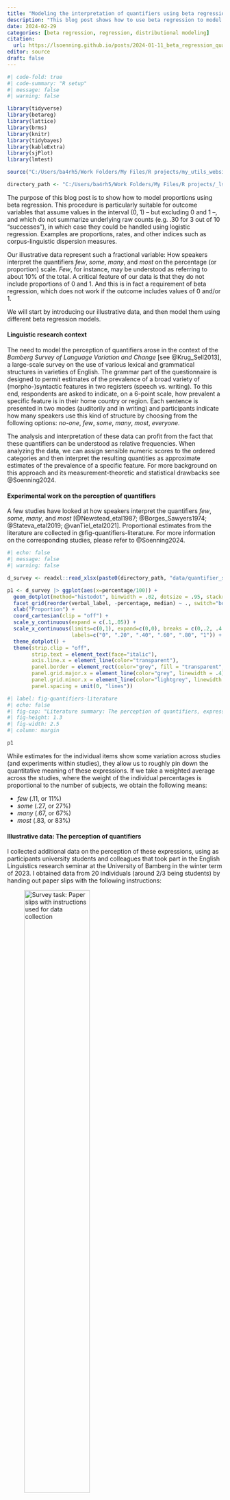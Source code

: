 ```yaml
---
title: "Modeling the interpretation of quantifiers using beta regression"
description: "This blog post shows how to use beta regression to model the proportional interpretation of the quantifiers *few*, *some*, *many*, and *most*. We consider variable-dispersion and mixed-effects structures as well as diagnostics for frequentist and Bayesian models."
date: 2024-02-29
categories: [beta regression, regression, distributional modeling]
citation: 
  url: https://lsoenning.github.io/posts/2024-01-11_beta_regression_quantifiers/
editor: source
draft: false
---
```


```r
#| code-fold: true
#| code-summary: "R setup"
#| message: false
#| warning: false

library(tidyverse)
library(betareg)
library(lattice)
library(brms)
library(knitr)
library(tidybayes)
library(kableExtra)
library(sjPlot)
library(lmtest)

source("C:/Users/ba4rh5/Work Folders/My Files/R projects/my_utils_website.R")

directory_path <- "C:/Users/ba4rh5/Work Folders/My Files/R projects/_lsoenning.github.io/posts/2024-01-11_beta_regression_quantifiers/"

```

The purpose of this blog post is to show how to model proportions using beta regression. This procedure is particularly suitable for outcome variables that assume values in the interval (0, 1) -- but excluding 0 and 1 --, and which do not summarize underlying raw counts (e.g. .30 for 3 out of 10 "successes"), in which case they could be handled using logistic regression. Examples are proportions, rates, and other indices such as corpus-linguistic dispersion measures. 

Our illustrative data represent such a fractional variable: How speakers interpret the quantifiers *few*, *some*, *many*, and *most* on the percentage (or proportion) scale. *Few*, for instance, may be understood as referring to about 10% of the total. A critical feature of our data is that they do not include proportions of 0 and 1. And this is in fact a requirement of beta regression, which does not work if the outcome includes values of 0 and/or 1.

We will start by introducing our illustrative data, and then model them using different beta regression models.


#### Linguistic research context

The need to model the perception of quantifiers arose in the context of the *Bamberg Survey of Language Variation and Change* [see @Krug_Sell2013], a large-scale survey on the use of various lexical and grammatical structures in varieties of English. The grammar part of the questionnaire is designed to permit estimates of the prevalence of a broad variety of (morpho-)syntactic features in two registers (speech vs. writing). To this end, respondents are asked to indicate, on a 6-point scale, how prevalent a specific feature is in their home country or region. Each sentence is presented in two modes (auditorily and in writing) and participants indicate how many speakers use this kind of structure by choosing from the following options: *no-one*, *few*, *some*, *many*, *most*, *everyone.* 

The analysis and interpretation of these data can profit from the fact that these quantifiers can be understood as relative frequencies. When analyzing the data, we can assign sensible numeric scores to the ordered categories and then interpret the resulting quantities as approximate estimates of the prevalence of a specific feature. For more background on this approach and its measurement-theoretic and statistical drawbacks see @Soenning2024.


#### Experimental work on the perception of quantifiers

A few studies have looked at how speakers interpret the quantifiers *few*, *some*, *many*, and *most* [@Newstead_etal1987; @Borges_Sawyers1974; @Stateva_etal2019; @vanTiel_etal2021]. Proportional estimates from the literature are collected in @fig-quantifiers-literature. For more information on the corresponding studies, please refer to @Soenning2024.

```r
#| echo: false
#| message: false
#| warning: false

d_survey <- readxl::read_xlsx(paste0(directory_path, "data/quantifier_survey.xlsx"))

p1 <- d_survey |> ggplot(aes(x=percentage/100)) +
  geom_dotplot(method="histodot", binwidth = .02, dotsize = .95, stackratio = 1.2) + 
  facet_grid(reorder(verbal_label, -percentage, median) ~ ., switch="both") +
  xlab("Proportion") +
  coord_cartesian(clip = "off") +
  scale_y_continuous(expand = c(.1,.05)) +
  scale_x_continuous(limits=c(0,1), expand=c(0,0), breaks = c(0,.2, .4, .6, .8, 1),
                     labels=c("0", ".20", ".40", ".60", ".80", "1")) +
  theme_dotplot() +
  theme(strip.clip = "off",
        strip.text = element_text(face="italic"),
        axis.line.x = element_line(color="transparent"),
        panel.border = element_rect(color="grey", fill = "transparent", linewidth = .4),
        panel.grid.major.x = element_line(color="grey", linewidth = .4),
        panel.grid.minor.x = element_line(color="lightgrey", linewidth = .2),
        panel.spacing = unit(0, "lines"))
```

```r
#| label: fig-quantifiers-literature
#| echo: false
#| fig-cap: "Literature summary: The perception of quantifiers, expressed as a percentage."
#| fig-height: 1.3
#| fig-width: 2.5
#| column: margin

p1
```

While estimates for the individual items show some variation across studies (and experiments within studies), they allow us to roughly pin down the quantitative meaning of these expressions. If we take a weighted average across the studies, where the weight of the individual percentages is proportional to the number of subjects, we obtain the following means: 

- *few* (.11, or 11%)
- *some* (.27, or 27%)
- *many* (.67, or 67%)
- *most* (.83, or 83%)



#### Illustrative data: The perception of quantifiers

I collected additional data on the perception of these expressions, using as participants university students and colleagues that took part in the English Linguistics research seminar at the University of Bamberg in the winter term of 2023. I obtained data from 20 individuals (around 2/3 being students) by handing out paper slips with the following instructions:

![Survey task: Paper slips with instructions used for data collection](survey_task.png){width=60%}

Participants were given two minutes to complete the task. I then collected the paper sheets and (later) entered the data into a spreadsheet (in wide format):

```r
dat <- readxl::read_xlsx(paste0(directory_path, "data/data_quantifiers.xlsx"))
```

```r
#| echo: false

kable(dat) |>  
 scroll_box(width = "500px", height = "200px")
```

\  
 
Our first step is to rearrange these data from wide to long form, and to translate percentages into proportions, as this is the scale on which beta regression operates. We also change the order of the quantifiers (from the default alphabetical arrangement) based on the relative frequency they express (see @fig-quantifiers-literature). 

```r
d <- dat |> 
  gather(
    few:most, 
    key = quantifier, 
    value = percentage) |> 
  mutate(
    proportion = percentage/100
  ) 

d$quantifier <- factor(
  d$quantifier, 
  levels = c("few", "some", "many", "most"),
  ordered = TRUE)
```

```r
#| message: false
#| warning: false
#| echo: false

p2 <- d |> 
  ggplot(aes(x=proportion)) +
  geom_dotplot(method = "histodot", binwidth = .025, dotsize = 1) +
  facet_wrap(reorder(quantifier, -proportion) ~ ., 
             ncol=1, scales="free", strip.position = "right") +
  scale_x_continuous(limits=c(0,1), breaks=c(0, .25, .5, .75, 1), 
                     expand=c(0,0), labels=c("0", "", ".50", "", "1")) +
  xlab("Proportion") +
  theme_dotplot() +
  coord_cartesian(clip = 'off') +
  theme(strip.text = element_text(face = "italic", size=10))
```

```r
#| label: fig-quantifiers-survey
#| echo: false
#| fig-cap: "Ratings collected from 20 informants."
#| fig-height: 2.3
#| fig-width: 2.3
#| column: margin

cowplot::plot_grid(NULL, p2, ncol=1, rel_heights=c(1,12))
```
Let us start by looking at the distribution of the responses for each quantifier using a dot diagram. @fig-quantifiers-survey shows that there is some variation among subjects with regard to the perceived meaning of these expressions. For *many* and *most*, in particular, there is one unusually low estimate.

```r
#| echo: false
#| message: false
#| warning: false

p1 <- d |> 
  ggplot(aes(y=proportion, x=quantifier, group=subject)) +
  geom_point(size=1, alpha=.5) +
  geom_line(alpha=.5) +
  scale_y_continuous(limits=c(0,1), breaks=c(0, .25, .5, .75, 1), 
                     expand=c(0,0), labels=c("0", "", ".50", "", "1")) +
  scale_x_discrete(expand=c(.03,.03)) +
  ylab("Proportion") +
  theme_light()
```

```r
#| label: fig-quantifiers-survey-lineplot
#| echo: false
#| fig-cap: "Line plot linking the ratings provided by the same informant."
#| fig-height: 2.3
#| fig-width: 2.3
#| column: margin

p1
```

To check whether these outliers are responses from the same individual, we look at the data using a line plot that links observations from the same subject. In @fig-quantifiers-survey-lineplot, each profile represent a subject. The two unusually low responses for *many* and *most* are indeed due to the same individual, who also provided relatively (though not unusually) low ratings for *few* and *some*.

Apart from the fact that this respondent provides relatively low estimates for all quantifiers, there is no immediate reason why their data should be excluded from the analysis. We will therefore start by using the full data set and then rely on model diagnostics to see whether the data and model suggest that this informant be excluded from the analysis.


#### Beta regression

We now look at how to use beta regression to model these data. First, however, let us be clear about the purpose of our analysis -- i.e. the kind of information we wish to extract from the data. Our goals are descriptive and we will use beta regression to summarize the data. The following quantitative features of the data will be of interest: 

(i) Averaging over the speakers in our sample, what is the typical proportional interpretation of each quantifier?
(ii) Seeing that we are dealing with a rather small sample of speakers, what is the statistical uncertainty surrounding these typical values?
(iii) How much do speakers vary in their interpretation of the individual expressions, i.e. how dispersed are their perceptions around the typical interpretation?

Beta regression can address these questions by providing (i) typical values (average proportions) for each quantifier (e.g. .12, or 12%, for *few*), (ii) a confidence (or posterior) interval for these estimates (e.g. 95% CI [.10; .14]), and (iii) a distributional summary of the dot diagrams we saw in @fig-quantifiers-survey. To this end, the beta distribution serves as an abstraction of the observed distribution of responses and it allows us to make statements about, say, the share of speakers who interpret *few* as denoting a relative frequency of .05 or less. This kind of information is essential when we are interested in the stability (or consistency) of interpretations across speakers.

Our main focus will be on how to run beta regression using R. We therefore only include a few essentials on the beta distribution and beta regression; for more background on both, please refer to [this excellent blog post](https://www.andrewheiss.com/blog/2021/11/08/beta-regression-guide/) [@Heiss2021a].


#### The beta distribution

The beta distribution is a probability distribution bounded between (but excluding) 0 and 1. It is defined by two **shape parameters**, $a$ and $b$. @fig-beta-a-b shows two beta distributions with the same mean but different spreads. Note how, for each distribution, $a$ is .30 (or 30%) of the sum of $a$ and $b$. In fact, $a/(a+b)$ denotes the mean of the distribution. Further, we note that the spread of the distribution is related to the sum of $a$ and $b$: The greater the sum, the "tighter", or more peaked, the beta distribution.

```r
#| echo: false
#| message: false
#| warning: false

p1 <- xyplot(
  1~1, type="n", xlim=c(0,1), ylim=c(0, 11),
  par.settings=my_settings, axis=axis_bottom,
  scales=list(x=list(at=c(0,.2,.4,.6,.8,1),
                     labels=c("0",".20",".40",".60",".80","1"))),
  xlab="Proportion", ylab="Density               ",
  panel=function(x,y){
    panel.polygon(x = c(seq(0,1,length=100), rev(seq(0,1,length=100))),
                  y = c(dbeta(seq(0,1,length=100), 
                              shape1 = 3, 
                              shape2 = 7),
                        rep(0, 100)),
                  col=1, alpha=.2)
    
    panel.polygon(x = c(seq(0,1,length=100), rev(seq(0,1,length=100))),
                  y = c(dbeta(seq(0,1,length=100), 
                              shape1 = 30, 
                              shape2 = 70),
                        rep(0, 100)),
                  col=1, alpha=.2)
    panel.points(
      x = seq(0,1,length=100),
      y = dbeta(seq(0,1,length=100), 
                shape1 = 3,
                shape2 = 7),
      type="l")
    
    panel.points(
      x = seq(0,1,length=100),
      y = dbeta(seq(0,1,length=100), 
                shape1 = 30,
                shape2 = 70),
      type="l")
    panel.text(x=.5, y=2.5, label="Beta(a = 3, b = 7)", adj=0, col="grey30")
    panel.text(x=.3, y=10, label="Beta(a = 30, b = 70)", col="grey30")
    })

```

```r
#| label: fig-beta-a-b
#| echo: false
#| fig-cap: "The shape parameters $a$ and $b$ define the beta distribution."
#| fig-height: 2
#| fig-width: 3.5

p1
```

As explained in much more detail by @Heiss2021a in his [blog post](https://www.andrewheiss.com/blog/2021/11/08/beta-regression-guide/), the beta distribution can alternatively be written down using its **mean** $\mu$ and **precision** $\phi$. We have already encountered the mean, which is $a/(a+b)$. The precision is simply $(a+b)$, and it is reflected in the spread of the distribution (see @fig-beta-a-b): The greater the precision, the tighter the distribution of proportions about their mean. We can go back and forth between the two parameterization of the beta distribution as follows:

\begin{align}
\mu &= a/(a+b) \\
\phi &= a+b \\
\\

a &= \mu\phi \\
b &= (1-\mu)\phi
\end{align}


We need to be able to switch between these parameterizations. The reason is that regression models work with $\mu$ and $\phi$. The parameter $\mu$ answers questions (i) and (ii). To be able to draw a beta distribution, however, and use it to summarize variation in the perception of a specific quantifier in a population of speakers, we need the shape parameters $a$ and $b$. We therefore use code provided by @Heiss2021a to write a function that allow us to switch from the $\mu$-$\phi$ to the $a$-$b$ parameterization:

```r
muphi_to_shapes <- function(mu, phi) {
  shape1 <- mu * phi
  shape2 <- (1 - mu) * phi
  return(list(shape1 = shape1, shape2 = shape2))
}
```


#### Overview of regression models

We will run a series of regression models, which differ in structure. We will start with frequentist models, using the `{betareg}` package [@Cribari-Neto_Zeileis2010] and then move on to Bayesian regression with the `{brms}` package [@brms_package] to be able to incorporate by-subject random intercepts into our model. 

The following table gives an overview of the series of models we are about to fit. Each model allows the outcome variable to vary by quantifier and therefore returns an estimate of $\mu$ for each expression. Model I assumes that quantifiers are interpreted with the same precision $\phi$, so it estimates only one $\phi$ parameter. This means that each quantifier has the same stability of interpretation in the populations of speakers represented by our sample. In contrast, Model II allows the precision to vary across quantifiers. This means that the model provides leeway for expressions to differ in the level of stability (or consistency) with which they are interpreted. A separate $\phi$ parameter is therefore estimated for each. This type of model has been referred to as a *variable dispersion beta regression model* [see @Cribari-Neto_Zeileis2010]. Finally, for Model III we will switch to the `{brms}` package (and Bayesian inference), to be able to include random effects into our model.

```r
#| code-fold: true
#| echo: false
#| message: false
#| warning: false

data.frame(
  model = c("I", "II", "III"),
  precision = c("Yes","No", "Yes"),
  random_intercepts = c("No", "No", "Yes"),
  package = c("betareg", "betareg", "brms")
) |> kable(col.names = c("Model", "Constant precision", "Random intercepts", "Package"))
```



#### Model I

We start with a frequentist model (using `{betareg}`) that allows $\mu$ to vary across quantifiers but assumes a constant precision $\phi$. We model $\mu$ on the log-odds (i.e. logit) scale. We also drop the intercept from the model to directly obtain logits for each quantifier:

```r
m1 <- betareg(
  proportion ~ -1 + quantifier, 
  data = d, 
  link = "logit")

print(m1)
```

Before we turn to the estimates returned by the model, let's look at a number of diagnostic plots, which are shown in @fig-m1-diagnostics [see Chapter 6 in @Faraway2015 for more background]:

(a) When graphing residuals against fitted values, we usually look for indications of heteroskedasticity, i.e. whether the spread of residuals increases with the fitted values. This is not the case for our data and model. However, the residuals surrounding the fitted values for *many* and *most* each include a large negative residual, i.e. a response that is unusually low for these quantifiers.
(b) The quantile-quantile plot checks for normality of residuals. We have added a dot diagram at the right margin, which gives a more intuitive impression of the shape of the distribution and potential outliers. Both arrangements indicate that the residuals are negatively skewed (rather than normal), with two unusually large negative deviations.
(c) Cook's distance expresses the influence individual observations have on the regression coefficients. There are are two data points that appear to be particularly influential (number 41 and 61).
(d) Since the factor Subject is so far not included in the analysis, our model does not know about the fact that responses are clustered. This may induce non-independence and lead to correlated errors, because we would expect responses by the same subject to be similar. The graph shows residuals grouped by Subject. If responses were independent, the residuals should not correlate within the factor Subject. This means that residuals should not vary systematically across subjects. If correlated errors (and hence non-independence in the data) were indeed no concern, the 20 sets (of four residuals each) would look like they represent random draws from the dot diagram shown in panel (b). However, we observe that responses by the same subject in fact tend to be alike. Subjects 1, 4, and 11, for instance, have consistently negative residuals, indicating that they gave responses that were, overall, systematically lower compared to those of the other subjects.

```r
#| code-fold: true
#| code-summary: "Draw figure"
#| message: false
#| warning: false

m_diagnostics <- d
m_diagnostics$subj_index <- as.numeric(factor(d$subject))
m_diagnostics$fitted <- qlogis(fitted(m1))
m_diagnostics$residual <- residuals(m1, type = "sweighted2")
m_diagnostics$leverage <- hatvalues(m1)
m_diagnostics$cooks_distance <- cooks.distance(m1)

p1 <- xyplot(residual ~ fitted, data=m_diagnostics,
       axis=axis_L, par.settings=my_settings,
       xlab="Fitted values (logit scale)",
       ylab="Std. weighted residuals 2",
       xlab.top="(a) Constant variance\n",
       scales=list(x=list(at=c(-2,-1,0,1),
                          labels=c("\u22122","\u22121","0","1")),
                   y=list(at=c(-4,-2,0,2),
                          labels=c("\u22124","\u22122","0","2"))),
       ylim=c(-5, 2.5),
       panel=function(x,y,...){
         panel.abline(h=0, col="grey")
         panel.points(x,y,...)
         panel.text(x=m1$coefficients$mean, y=-4.3,
                    label = c("few", "some", "many", "most"),
                    col = "grey30", font = "italic")
       })

normal_quantiles <- (1:nrow(m_diagnostics) - 1/2)/nrow(m_diagnostics)

p2 <- qqmath(~residual, data = m_diagnostics,
              axis=axis_L, par.settings=my_settings,
       xlab="Normal quantiles    ",
       ylab="Std. weighted residuals 2",
       xlab.top="(b) Normality of residuals\n",
       xlim=c(NA, 4),
              panel = function(x, ...) {
          panel.qqmathline(x, ...)
          panel.qqmath(x, ...)
          panel.dotdiagram(m_diagnostics$residual, x_anchor = 3.1,
                           set_cex = .8, set_col="grey30", 
                           n_bins = 40, scale_y = .1, vertical = TRUE)
          panel.rect(xleft=2.8, xright=4.2, ytop=-3.6, ybottom=-4.5,
                     border=FALSE, fill="white")
       })

p3 <- xyplot(cooks_distance ~ 1:nrow(m_diagnostics), data=m_diagnostics, 
       type="h", col=1,
       axis=axis_L, par.settings=my_settings,
       scales=list(y=list(at=c(0, .1, .2, .3)),
                   x=list(at=c(1, 20, 40, 60, 80))),
       xlab="Observation number",
       ylab="Cook's distance",
       xlab.top="(c) Influential observations\n",
       ylim=c(0, NA), xlim=c(-1, 81))

subj_resid <- m_diagnostics |> 
  group_by(subject) |> 
  dplyr::summarize(
    min_resid = min(residual),
    max_resid = max(residual)
  )

p4 <- xyplot(residual ~ subj_index, data=m_diagnostics,
       axis=axis_L, par.settings=my_settings,
       xlab="Subject ID",
       ylab="Std. weighted residuals 2",
       xlab.top="(d) Correlated errors\n",
       scales=list(y=list(at=c(-2,0,2),
                          labels=c("\u22122","0","2")),
                   x=list(at=c(1, 5, 10, 15, 20))),
       panel=function(x,y,...){
         panel.abline(h=0, col="grey")
         panel.xyplot(x,y,...)
         panel.segments(x0=1:20, x1=1:20, y0=subj_resid$min_resid, y1=subj_resid$max_resid)
       })
```

```r
#| label: fig-m1-diagnostics
#| echo: false
#| fig-cap: "Diagnostic plots for Model I."
#| fig-height: 5
#| fig-width: 6

cowplot::plot_grid(
  p1, NULL, p2, 
  NULL, NULL, NULL, 
  p3, NULL, p4, 
  nrow = 3, rel_widths = c(10,1,10), rel_heights = c(10,1,10))
```

Our diagnostic plots reveal two things:

- There are two unusual (and influential) data points
- The residuals are not independent but correlated with the factor Subject.

It turns out that the two unusual and influential data points are from subject 1. These are the responses for *many* and *most*, which already stood out above in @fig-quantifiers-survey-lineplot. We will remove subject 1 from the data. As for the non-independence of errors, Model III will include by-subjects random intercepts, to account for the correlation of residuals with the factor Subject.

Let us remove subject 1, refit Model I, and again draw diagnostic plots:

```r
d_19 <- subset(d, subject != "subj_01")

m1 <- betareg(
  proportion ~ -1 + quantifier, 
  data = d_19, 
  link = "logit")

```


```r
#| code-fold: true
#| code-summary: "Draw figure"
#| message: false
#| warning: false

m_diagnostics <- d_19
m_diagnostics$subj_index <- as.numeric(factor(d_19$subject))
m_diagnostics$fitted <- qlogis(fitted(m1))
m_diagnostics$residual <- residuals(m1, type = "sweighted2")
m_diagnostics$leverage <- hatvalues(m1)
m_diagnostics$cooks_distance <- cooks.distance(m1)

p1 <- xyplot(residual ~ fitted, data=m_diagnostics,
       axis=axis_L, par.settings=my_settings,
       xlab="Fitted values (logit scale)",
       ylab="Std. weighted residuals 2",
       xlab.top="(a) Constant variance\n",
       scales=list(x=list(at=c(-2,-1,0,1),
                          labels=c("\u22122","\u22121","0","1")),
                   y=list(at=c(-4,-2,0,2),
                          labels=c("\u22124","\u22122","0","2"))),
       ylim=c(-5, 2.5),
       panel=function(x,y,...){
         panel.abline(h=0, col="grey")
         panel.points(x,y,...)
         panel.text(x=m1$coefficients$mean, y=-4.3,
                    label = c("few", "some", "many", "most"),
                    col = "grey30", font = "italic")
       })

normal_quantiles <- (1:nrow(m_diagnostics) - 1/2)/nrow(m_diagnostics)

p2 <- qqmath(~residual, data = m_diagnostics,
              axis=axis_L, par.settings=my_settings,
       xlab="Normal quantiles    ",
       ylab="Std. weighted residuals 2",
       xlab.top="(b) Normality of residuals\n",
       xlim=c(NA, 4.2),
              panel = function(x, ...) {
          panel.qqmathline(x, ...)
          panel.qqmath(x, ...)
          panel.dotdiagram(m_diagnostics$residual, x_anchor = 3.1,
                           set_cex = .8, set_col="grey30", 
                           n_bins = 40, scale_y = .1, vertical = TRUE)
          panel.rect(xleft=2.8, xright=4.2, ytop=-3, ybottom=-4.5,
                     border=FALSE, fill="white")
       })

p3 <- xyplot(cooks_distance ~ 1:nrow(m_diagnostics), data=m_diagnostics, 
       type="h", col=1,
       axis=axis_L, par.settings=my_settings,
       scales=list(y=list(at=c(0, .05)),
                   x=list(at=c(1, 20, 40, 60))),
       xlab="Observation number",
       ylab="Cook's distance",
       xlab.top="(c) Influential observations\n",
       ylim=c(0, NA), xlim=c(-1, 77))

subj_resid <- m_diagnostics |> 
  group_by(subject) |> 
  dplyr::summarize(
    min_resid = min(residual),
    max_resid = max(residual)
  )

p4 <- xyplot(residual ~ subj_index, data=m_diagnostics,
       axis=axis_L, par.settings=my_settings,
       xlab="Subject ID",
       ylab="Std. weighted residuals 2",
       xlab.top="(d) Correlated errors\n",
       scales=list(y=list(at=c(-2,0,2),
                          labels=c("\u22122","0","2")),
                   x=list(at=c(1, 5, 10, 15))),
       panel=function(x,y,...){
         panel.abline(h=0, col="grey")
         panel.xyplot(x,y,...)
         panel.segments(x0=1:19, x1=1:19, y0=subj_resid$min_resid, y1=subj_resid$max_resid)
       })
```

```r
#| label: fig-m1-diagnostics-new
#| echo: false
#| fig-cap: "Diagnostic plots for Model I, after exclusion of subject 1."
#| fig-height: 5
#| fig-width: 6

cowplot::plot_grid(
  p1, NULL, p2, 
  NULL, NULL, NULL, 
  p3, NULL, p4, 
  nrow = 3, rel_widths = c(10,1,10), rel_heights = c(10,1,10))
```

@fig-m1-diagnostics-new looks much better: 

(a) There are no clear outliers when looking at residuals by quantifier.
(b) The residuals are more nearly normally distributed.
(c) There are no influential data points.

As panel (d) shows, however, errors are still correlated with Subject. We will address this issue further below, in Model III.

Let us now use our model to address our descriptive objectives. To answer question (i), we need to consider the $\mu$ coefficients. These are on the logit scale, so we need to back-transform them to proportions using the function `plogis()`:

```r
mu_m1 <- plogis(coef(m1)[1:4])
phi_m1 <- coef(m1)[5]

round(mu_m1, 2)
```

To answer question (ii), we obtain 95% confidence intervals for these using the function `confint()`, keeping in mind that we again need to translate logits back into proportions. We collect estimates in @tbl-estimates-model-I.

```r
#| code-fold: true
#| code-summary: "Construct table of estimates"
#| message: false
#| warning: false
#| column: margin
#| label: tbl-estimates-model-I
#| tbl-cap: "Typical values and 95% confidence intervals based on Model I."

ci_mu_m1 <- plogis(confint(m1)[1:4,])


m1_estimates <- cbind(
  Quantifier = c("few", "some", "many", "most"),
  numformat(mu_m1), 
  paste0("[", numformat(ci_mu_m1[,1]), "; ", numformat(ci_mu_m1[,2]), "]"))

rownames(m1_estimates) <- NULL
colnames(m1_estimates)[2:3] <- c("Mean", "95% CI")

m1_estimates |> kable()

```

The following code uses the `{sjPlot}` package to print a similar table (output not shown):

```r
#| eval: false

tab_model(m1, transform = "plogis")
```

To be able to make statements about the stability of interpretations across speakers, we need the shape parameters of the beta distributions. Consider, as an example, the quantifier *few*. The estimates returned by our model are the average proportion $\mu =$ `r round(mu_m1[1], 2)` and the precision $\phi =$ `r round(phi_m1[1], 1)`. We can use the function defined above to translate these into the shape parameters $a$ and $b$:

```r
shape1_m1 <- muphi_to_shapes(mu_m1, phi_m1)$shape1
shape2_m1 <- muphi_to_shapes(mu_m1, phi_m1)$shape2
```

These shape parameters define the beta distribution that describes the spread of responses, i.e. the variation among subjects in the relative-frequency interpretation of *few*. The percentages reported in @tbl-estimates-model-I are averages over subjects. To obtain information on the distribution of responses around these typical values, we need to look at the associated beta density, which appears in @fig-few-beta-distribution. This distribution is a model-based estimate of the variability in the responses across individuals in the population of speakers represented by the subjects in our sample. It shows us how stable (or consistent) the interpretation of *few* is across speakers.

```r
#| echo: false
#| message: false
#| warning: false

p1 <- xyplot(
  1~1, type="n", xlim=c(0,.35), ylim=c(0, 8),
  par.settings=my_settings, axis=axis_bottom,
  scales=list(x=list(
    at=c(0,.1,.2,.3,.4, .5, .6),
    labels=c("0", ".10", ".20", ".30",".40",".50", ".60"))),
  xlab="Proportion", ylab="Density",
  panel=function(x,y){
    panel.polygon(
      x = seq(0,.35, length=200), rev(seq(0,.35,length=200)),
      y = c(dbeta(seq(0,.35,length=200), 
                  shape1 = shape1_m1[1], 
                  shape2 = shape2_m1[1]),
            rep(0, 200)), col=1, alpha=.2)
    panel.points(
      x = seq(0,.35,length=200),
      y = dbeta(seq(0,.35,length=200), 
                shape1 = shape1_m1[1], 
                shape2 = shape2_m1[1]),
      type="l")
    })
```


```r
#| label: fig-few-beta-distribution
#| echo: false
#| fig-cap: "The beta density for *few*, based on model I."
#| fig-height: 1.2
#| fig-width: 2.5
#| column: margin

p1
```

We can summarize the information provided by such beta densities using informative quantiles; these can be located with the function `qbeta()`. A quantile is an x-value (here: a proportion/percentage) below which a certain portion of the probability mass lies. The .25 quantile, for instance, marks the x-value that cuts off the lower tail of the distribution that contains 25% of the mass. 

In @fig-few-quantiles, two intervals are marked using grey shading. The darker shade denotes the interval covering the central 50% of the subjects. It extends from the .25 quantile to the .75 quantile. The lighter shades denote the region where the middle 80% of the subjects are found. These quantiles tell us something about the speaker-to-speaker variability in the interpretation of *few*. While the population average is estimated at .12 (or 12%), speakers vary around this value: the central 50% of the speakers give estimates between .07 and .16, the central 80% of the population are found between .05 and .21. We will refer to these as **coverage intervals**.

```r
#| echo: false
#| message: false
#| warning: false

q_10 <- qbeta(.10, shape1 = shape1_m1[1], shape2 = shape2_m1[1])
q_25 <- qbeta(.25, shape1 = shape1_m1[1], shape2 = shape2_m1[1])
q_75 <- qbeta(.75, shape1 = shape1_m1[1], shape2 = shape2_m1[1])
q_90 <- qbeta(.90, shape1 = shape1_m1[1], shape2 = shape2_m1[1])

p1 <- xyplot(
  1~1, type="n", xlim=c(0,.38), ylim=c(0, 12),
  par.settings=my_settings, axis=axis_bottom,
  scales=list(x=list(at=c(0,.1,.2,.3,.4, .5, .6),
                     labels=c("0", "10", "20", "30","40","50", "60"))),
  xlab="Estimated percentage", ylab="Density          ",
  panel=function(x,y){
    panel.polygon(
      x = c(seq(q_10, q_90, length=100), rev(seq(q_10, q_90, length=100))),
      y = c(dbeta(seq(q_10, q_90, length=100), 
                  shape1 = shape1_m1[1], shape2 = shape2_m1[1]), rep(0, 100)),
      col=1, alpha=.2)
    
    panel.polygon(
      x = c(seq(q_25, q_75, length=100), rev(seq(q_25, q_75, length=100))),
      y = c(dbeta(seq(q_25, q_75, length=100), 
                  shape1=shape1_m1[1], shape2=shape2_m1[1]), rep(0, 100)),
      col=1, alpha=.2)

    panel.points(
      x = seq(0,1,length=100),
      y = dbeta(seq(0,1,length=100), shape1=shape1_m1[1], shape2=shape2_m1[1]),
      type="l")
    panel.segments(x0=c(q_10, q_25, q_75, q_90),
                   x1=c(q_10, q_25, q_75, q_90),
                   y0=0, y1=dbeta(c(q_10, q_25, q_75, q_90),
                                  shape1=shape1_m1[1], shape2=shape2_m1[1]))
    
    panel.segments(x0=q_10, x1=q_90, y0=8.5, y1=8.5)
    panel.segments(x0=q_25, x1=q_75, y0=11, y1=11)
    
    panel.segments(x0=c(q_10, q_90), x1=c(q_10, q_90), y0=0, y1=8.5, lty=3, lineend="butt")
    panel.segments(x0=c(q_25, q_75), x1=c(q_25, q_75), y0=0, y1=10.5, lty=3, lineend="butt")
    
    panel.segments(x0=c(q_10, q_90), x1=c(q_10, q_90), y0=8, y1=8.5)
    panel.segments(x0=c(q_25, q_75), x1=c(q_25, q_75), y0=11, y1=10.5)
    
    panel.text(x=q_75+.02, y=11, adj=0, label="50% of speakers", cex=.9)
    panel.text(x=q_90+.02, y=8.5, adj=0, label="80% of speakers", cex=.9)
    })
```


```r
#| label: fig-few-quantiles
#| echo: false
#| fig-cap: "The beta distribution for *few*, including informative quantiles and coverage intervals; based on model I."
#| fig-height: 1.7
#| fig-width: 3.5

p1
```

@tbl-quantiles-model-I reports these quantiles, i.e. the central 50% and 80% coverage intervals for all quantifiers.

```r
#| code-fold: true
#| code-summary: "Construct table with quantiles"
#| message: false
#| warning: false
#| column: margin
#| label: tbl-quantiles-model-I
#| tbl-cap: "50% and 80% coverage intervals, based on Model I."

beta_quantiles_m1 <- rbind(
  numformat(qbeta(c(.1,.25,.75,.9), shape1=shape1_m1[1], shape2=shape2_m1[1])),
  numformat(qbeta(c(.1,.25,.75,.9), shape1=shape1_m1[2], shape2=shape2_m1[2])),
  numformat(qbeta(c(.1,.25,.75,.9), shape1=shape1_m1[3], shape2=shape2_m1[3])),
  numformat(qbeta(c(.1,.25,.75,.9), shape1=shape1_m1[4], shape2=shape2_m1[4])))

beta_quantiles_m1 <- cbind(c("few", "some", "many", "most"),
                        beta_quantiles_m1)

colnames(beta_quantiles_m1) <- c("Quantifier", "[80%", "[50%", "50%]", "80%]")
beta_quantiles_m1 |> kable()
```


We can now draw a graph based on Model I that gives a visual summary of the data: @fig-model-I shows the typical values for each quantifier (average proportions), along with their 95% confidence interval and the associated beta density. Since Model I assumes constant precision across quantifiers, the visual spread of the beta distributions is constrained to be constant across these. The differences in spread that are evident from @fig-model-I reflect boundary effects, as the variability of proportions is naturally constrained near the scale endpoints. 

```r
#| code-fold: true
#| code-summary: "Draw figure"
#| message: false
#| warning: false

p1 <- xyplot(
  1~1, type="n", xlim=c(0,1), ylim=c(0, 16),
  par.settings=my_settings, axis=axis_bottom,
  scales=list(x=list(at=c(0,.2,.4,.6,.8,1),
                     labels=c("0",".20",".40",".60",".80","1"))),
  xlab="Proporiton", ylab="Density               ",
  xlab.top="Model I\n",
  panel=function(x,y){
    panel.polygon(
      x = c(seq(0,1,length=100), rev(seq(0,1,length=100))),
      y = c(dbeta(seq(0,1,length=100), shape1=shape1_m1[1], shape2=shape2_m1[1]),
            rep(0, 100)), col=1, alpha=.2)
    panel.polygon(
      x = c(seq(0,1,length=100), rev(seq(0,1,length=100))),
      y = c(dbeta(seq(0,1,length=100), shape1=shape1_m1[2], shape2=shape2_m1[2]),
            rep(0, 100)), col=1, alpha=.2)
    panel.polygon(
      x = c(seq(0,1,length=100), rev(seq(0,1,length=100))),
      y = c(dbeta(seq(0,1,length=100), shape1=shape1_m1[3], shape2=shape2_m1[3]),
            rep(0, 100)), col=1, alpha=.2)
    panel.polygon(
      x = c(seq(0,1,length=100), rev(seq(0,1,length=100))),
      y = c(dbeta(seq(0,1,length=100), shape1=shape1_m1[4], shape2=shape2_m1[4]),
            rep(0, 100)), col=1, alpha=.2)
    panel.points(
      x = seq(0,1,length=100),
      y = dbeta(seq(0,1,length=100), shape1=shape1_m1[1], shape2=shape2_m1[1]),
      type="l")
    panel.points(
      x = seq(0,1,length=100),
      y = dbeta(seq(0,1,length=100), shape1=shape1_m1[2], shape2=shape2_m1[2]),
      type="l")
    panel.points(
      x = seq(0,1,length=100),
      y = dbeta(seq(0,1,length=100), shape1=shape1_m1[3], shape2=shape2_m1[3]),
      type="l")
    panel.points(
      x = seq(0,1,length=100),
      y = dbeta(seq(0,1,length=100), shape1=shape1_m1[4], shape2=shape2_m1[4]),
      type="l")
    panel.points(x=mu_m1, y=13, pch=19, cex=1.25)
    panel.segments(x0=ci_mu_m1[,1], x1=ci_mu_m1[,2], y0=13, y1=13)
    panel.text(x=mu_m1, y=11, label=numformat(mu_m1))
    panel.text(x=mu_m1, y=15.5, label=c("few", "many", "most", "some"), font=3)
    })
```


```r
#| label: fig-model-I
#| echo: false
#| fig-cap: "Visual summary of Model I: Typical values, confidence intervals and the underlying beta distributions."
#| fig-height: 2
#| fig-width: 3.5

p1
```



#### Model II

Next we fit a model that allows the precision $\phi$ to vary across quantifiers; $\phi$ is now modeled on the natural log scale. We again drop the intercept from the model to directly obtain logits ($\mu$) and natural logs ($\phi$) for each quantifier:

```r
m2 <- betareg(
  proportion ~ -1 + quantifier | -1 + quantifier, 
  data = d_19, 
  link = "logit")

print(m2)
```

The precision parameters (`Phi coefficients` in the printed output) are quite similar across quantifiers. Let us therefore formally compare models I and II to see whether the added complexity is needed to adequately describe the observed data. As illustrated by @Cribari-Neto_Zeileis2010, the function `lrtest()`, which compares nested models using a likelihood-ratio test, may be used to this end:

```r
lrtest(m1, m2)
```

We note that there is little evidence from the data that the quantifiers are interpreted with different precision. Instead, the variability of responses around the typical value for each quantifier appears to be rather stable (on the logit scale) across expressions.

For illustrative purposes, we nevertheless stick to this model to extract relevant quantities. We start by back-transforming the logit-scaled coefficients and confidence intervals for $\mu$ using the function `plogis()` and collect the estimates and their confidence intervals in @tbl-estimates-model-II. To summarize the beta distributions, we present informative quantiles in @tbl-quantiles-model-II.

```r
#| code-fold: true
#| code-summary: "Construct table of estimates"
#| message: false
#| warning: false
#| column: margin
#| label: tbl-estimates-model-II
#| tbl-cap: "Typical values and 95% confidence intervals based on Model II."

mu_m2 <- plogis(coef(m2)[1:4])
ci_mu_m2 <- plogis(confint(m2)[1:4,])
phi_m2 <- exp(coef(m2)[5:8])

shape1_m2 <- muphi_to_shapes(mu_m2, phi_m2)$shape1
shape2_m2 <- muphi_to_shapes(mu_m2, phi_m2)$shape2

m2_estimates <- cbind(
  Quantifier = c("few", "some", "many", "most"),
  numformat(mu_m2), 
  paste0("[", numformat(ci_mu_m2[,1]), "; ", numformat(ci_mu_m2[,2]), "]"))

rownames(m2_estimates) <- NULL
colnames(m2_estimates)[2:3] <- c("Mean", "95% CI")

m2_estimates |> kable()
```

```r
#| code-fold: true
#| code-summary: "Construct table of quantiles"
#| message: false
#| warning: false
#| column: margin
#| label: tbl-quantiles-model-II
#| tbl-cap: "50% and 80% coverage intervals, based on Model II."

beta_quantiles_m2 <- rbind(
  numformat(qbeta(c(.1,.25,.75,.9), shape1=shape1_m2[1], shape2=shape2_m2[1])),
  numformat(qbeta(c(.1,.25,.75,.9), shape1=shape1_m2[2], shape2=shape2_m2[2])),
  numformat(qbeta(c(.1,.25,.75,.9), shape1=shape1_m2[3], shape2=shape2_m2[3])),
  numformat(qbeta(c(.1,.25,.75,.9), shape1=shape1_m2[4], shape2=shape2_m2[4])))

beta_quantiles_m2 <- cbind(
  c("few", "some", "many", "most"),
  beta_quantiles_m2)

colnames(beta_quantiles_m2) <- c("Quantifier", "[80%", "[50%", "50%]", "80%]")
beta_quantiles_m2 |> kable()
```

A visual summary of Model II appears in @fig-model-II. We observe that the beta density for *few* is more peaked than in @fig-model-I. This information can also be read from the printed regression table, which shows that *few* has the highest precision. This is also reflected in the coverage intervals. Whereas in Model I, the 80% coverage intervals extended from .06 to .20, Model II suggests a slightly narrower 80% coverage interval, ranging from .07 to .18.

```r
#| code-fold: true
#| code-summary: "Draw figure"
#| message: false
#| warning: false

p1 <- xyplot(
  1~1, type="n", xlim=c(0,1), ylim=c(0, 16),
  par.settings=my_settings, axis=axis_bottom,
  scales=list(x=list(at=c(0,.2,.4,.6,.8,1),
                     labels=c("0",".20",".40",".60",".80","1"))),
  xlab="Proportion", ylab="Density               ",
  xlab.top="Model II\n",
  panel=function(x,y){
    panel.polygon(
      x = c(seq(0,1,length=100), rev(seq(0,1,length=100))),
      y = c(dbeta(seq(0,1,length=100), shape1=shape1_m2[1], shape2=shape2_m2[1]),
            rep(0, 100)), col=1, alpha=.2)
    panel.polygon(
      x = c(seq(0,1,length=100), rev(seq(0,1,length=100))),
      y = c(dbeta(seq(0,1,length=100), shape1=shape1_m2[2], shape2=shape2_m2[2]),
            rep(0, 100)), col=1, alpha=.2)
    panel.polygon(
      x = c(seq(0,1,length=100), rev(seq(0,1,length=100))),
      y = c(dbeta(seq(0,1,length=100), shape1=shape1_m2[3], shape2=shape2_m2[3]),
            rep(0, 100)), col=1, alpha=.2)
    panel.polygon(
      x = c(seq(0,1,length=100), rev(seq(0,1,length=100))),
      y = c(dbeta(seq(0,1,length=100), shape1=shape1_m2[4], shape2=shape2_m2[4]),
            rep(0, 100)), col=1, alpha=.2)
    panel.points(
      x = seq(0,1,length=100),
      y = dbeta(seq(0,1,length=100), shape1=shape1_m2[1], shape2=shape2_m2[1]),
      type="l")
    panel.points(
      x = seq(0,1,length=100),
      y = dbeta(seq(0,1,length=100), shape1=shape1_m2[2], shape2=shape2_m2[2]),
      type="l")
    panel.points(
      x = seq(0,1,length=100),
      y = dbeta(seq(0,1,length=100), shape1=shape1_m2[3], shape2=shape2_m2[3]),
      type="l")
    panel.points(
      x = seq(0,1,length=100),
      y = dbeta(seq(0,1,length=100), shape1=shape1_m2[4], shape2=shape2_m2[4]),
      type="l")
    panel.points(x=mu_m2, y=13, pch=19, cex=1.25)
    panel.segments(x0=ci_mu_m2[,1], x1=ci_mu_m2[,2], y0=13, y1=13)
    panel.text(x=mu_m2, y=11, label=numformat(mu_m2))
    panel.text(x=mu_m2, y=15.5, label=c("few", "many", "most", "some"), font=3)
    })
```


```r
#| label: fig-model-II
#| echo: false
#| fig-cap: "Visual summary of Model II: Estimates, confidence intervals and the underlying beta distributions."
#| fig-height: 2
#| fig-width: 3.5
#| classes: preview-image

p1
```


#### Model III

To address the issue of correlated errors (i.e. the non-independence of observations), we now add by-speaker random intercepts to our model. Since this feature is not implemented in the `{betareg}` package, we switch to Bayesian regression using the `{brms}` package. As we will now be explicitly modeling Speaker as a source of variation, let us give subject 1 a second chance. After all, the primary reason for excluding them from our analysis were the unusually low values given for *many* and *most*. We will then again look at diagnostic plots to see whether the data points from this speaker also appear problematic in the context of Model III.

As can be seen from the following R code, using `{brms}` requires a change in model syntax. We will rely on the default priors.

```r
m3 <- brm(
  proportion ~ -1 + quantifier + (1|subject),
  data = d,
  family = Beta(),
  chains = 4, iter = 3000, warmup = 1000, cores = 4,
  backend = "cmdstanr",
  file = paste0(directory_path, "m3")
)

m3 <- readRDS(paste0(directory_path, "m3.rds"))
```

Let us first draw some diagnostic plots. Since we are dealing with a Bayesian regression model, some of the quantities we use for plotting are different. Their meaning and interpretation, however, is very similar:

- Instead of weighted residuals, we look at Pearson residuals. 
- We will use Pareto *k* values as influence indicators (for more information on this, see [this paper](https://arxiv.org/abs/1507.04544) and [this video tutorial](https://www.youtube.com/watch?v=FUROJM3u5HQ)). For these, thresholds have been proposed to signal "good", "ok", "bad", and "very bad" Pareto *k* values.
- Since correlated errors (within subject) should no longer be a concern, we will instead group influence measures (i.e. Pareto *k* values) by subject, to see if there are any influential individuals.

The diagnostic plots appear in @fig-m3-diagnostics. We note the following:

(a) There appear to be no outliers when looking at residuals by quantifier. This is because the random intercept for subject 1 now accomodates their unusually low responses.
(b) The distribution of the Pearson residuals looks OK.
(c) There is only one "bad" data point.
(d) This "bad" observation stems from subject 16, whose responses sit less well with the model, on average. It turns out that the responses of subject 16 were drawn to the extremes: They gave relatively low responses to *few* (6%) and *some* (14%), but quite high responses to *many* (75%) and *most* (91%). This tendency towards the extremes is not captures by the random intercept for subject 16, since this parameter only represents their average response (46.5%), which is not particularly unusual.

Overall, then, we are happy with Model III and welcome subject 1 back into the dataset.

```r
#| code-fold: true
#| code-summary: "Draw figure"
#| message: false
#| warning: false

loo_m3 <- loo(m3)
loo_m3_pointwise <- data.frame(loo_m3$pointwise)

m3_diagnostics <- d
m3_diagnostics$subj_index <- as.numeric(factor(d$subject))
m3_diagnostics$fitted_with_random_intercepts <- qlogis(fitted(m3)[,1])
m3_diagnostics$residual <- residuals(m3, type = "pearson")[,1]
m3_diagnostics$influence_pareto_k <- loo_m3_pointwise$influence_pareto_k
m3_diagnostics <- m3_diagnostics |> 
  group_by(quantifier) |> 
  mutate(
    fitted_quantifier = mean(fitted_with_random_intercepts))


p1 <- xyplot(residual ~ fitted_quantifier, data=m3_diagnostics,
       axis=axis_L, par.settings=my_settings,
       xlab="Fitted values (logit scale)",
       ylab="Pearson residuals",
       xlab.top="(a) Constant variance\n",
       scales=list(x=list(at=c(-2,-1,0,1),
                          labels=c("\u22122","\u22121","0","1")),
                   y=list(at=c(-4,-2,0,2),
                          labels=c("\u22124","\u22122","0","2"))),
       ylim=c(-5, 2.5),
       panel=function(x,y,...){
         panel.abline(h=0, col="grey")
         panel.points(x,y,...)
         panel.text(x=m1$coefficients$mean, y=-4.3,
                    label = c("few", "some", "many", "most"),
                    col = "grey30", font = "italic")
       })

normal_quantiles <- (1:nrow(m3_diagnostics) - 1/2)/nrow(m3_diagnostics)

p2 <- qqmath(~residual, data = m3_diagnostics,
              axis=axis_L, par.settings=my_settings,
       xlab="Normal quantiles    ",
       ylab="Pearson residuals",
       xlab.top="(b) Normality of residuals\n",
       xlim=c(NA, 4),
              panel = function(x, ...) {
          panel.qqmathline(x, ...)
          panel.qqmath(x, ...)
          panel.dotdiagram(m3_diagnostics$residual, x_anchor = 3.1,
                           set_cex = .8, set_col="grey30", 
                           n_bins = 40, scale_y = .1, vertical = TRUE)
          panel.rect(xleft=2.8, xright=4.2, ytop=-2, ybottom=-3,
                     border=FALSE, fill="white")
       })

p3 <- xyplot(influence_pareto_k ~ 1:nrow(m3_diagnostics), data=m3_diagnostics, 
       type="h", col=1,
       axis=axis_L, par.settings=my_settings,
       scales=list(y=list(at=c(0, .5, .7, 1)),
                   x=list(at=c(1, 20, 40, 60, 80))),
       xlab="Observation number",
       ylab="Influence (Pareto k)",
       xlab.top="(c) Influential observations\n",
       ylim=c(0, NA), xlim=c(-1, 81),
       panel=function(x,y,...){
         panel.abline(h=.5, lty=3, lineend="butt", col="grey")
         panel.abline(h=.7, lty=2, lineend="butt", col="grey")
         panel.xyplot(x,y,...)
         panel.text(x=-5, y=c(.25, .6, .8), label=c("good", "ok", "bad"), col="grey40", srt=90)
       })

subj_pareto_k <- m3_diagnostics |> 
  group_by(subject) |> 
  dplyr::summarize(
    min_pareto_k = min(influence_pareto_k),
    max_pareto_k = max(influence_pareto_k)
  )

p4 <- xyplot(influence_pareto_k ~ subj_index, data=m3_diagnostics,
       axis=axis_L, par.settings=my_settings,
       xlab="Subject ID",
       ylab="Influence (Pareto k)",
       xlab.top="(d) Influence by subject\n",
       scales=list(y=list(at=c(0, .5, .7, 1)),
                   x=list(at=c(1, 5, 10, 15, 20))),
       panel=function(x,y,...){
         panel.abline(h=.5, lty=3, lineend="butt", col="grey")
         panel.abline(h=.7, lty=2, lineend="butt", col="grey")
         panel.text(x=-1.35, y=c(.25, .6, .8), label=c("good", "ok", "bad"), col="grey40", srt=90)
         panel.xyplot(x,y,...)
         panel.segments(x0=1:20, x1=1:20, 
                        y0=subj_pareto_k$min_pareto_k, 
                        y1=subj_pareto_k$max_pareto_k)
       })
```

```r
#| label: fig-m3-diagnostics
#| echo: false
#| fig-cap: "Diagnostic plots for Model III."
#| fig-height: 5
#| fig-width: 6

cowplot::plot_grid(
  p1, NULL, p2, 
  NULL, NULL, NULL, 
  p3, NULL, p4, 
  nrow = 3, rel_widths = c(10,1,10), rel_heights = c(10,1,10))
```

We now use Model III to address questions (i) and (ii). As described in more detail in the Marginal Effects Zoo [book](https://marginaleffects.com/vignettes/brms.html#random-effects-model) and in another fantastic [blog post](https://www.andrewheiss.com/blog/2021/11/10/ame-bayes-re-guide/) by @Heiss2021b, we use the `{tidybayes}` package to process the posterior distribution. 

We use the model to generate posterior predictions and then summarize these. The kind of prediction we are interested in at the moment (for questions i and ii) are typical values, i.e. averages. These are sometimes referred to as **expected values**. We therefore use the function `epred_draws()`, which uses the full posterior distribution to generate expected predictions (`epred`) for conditions, i.e. (constellations of) predictor values. We need to specify the conditions of interest using the argument `newdata`. The additional argument `re_formula = NA` tells `epred_draws()` to disregard the by-subject random intercepts in this predictive task. After all, we are presently only concerned with the average across subjects. 

```r
m3_epred <- m3 |>  
  epred_draws(
    newdata = expand.grid(
      quantifier = unique(d$quantifier)),
    re_formula = NA)
```

We then summarize the posterior distribution of these expected values using the median and the .025 and .975 quantiles, which provide uncertainty estimtes similar to the 95% CIs reported for the other models. 

```r
mu_m3 <- m3_epred |> group_by(quantifier) |> 
  dplyr::summarize(
    median = median(.epred)
  )

ci_mu_m3 <- m3_epred |> group_by(quantifier) |> 
  dplyr::summarize(
    ci_lower = quantile(.epred, .025),
    ci_upper = quantile(.epred, .975)
  )
```

We collect these point and interval estimates for the expected value (i.e. proportions) of each quantifier in @tbl-estimates-model-III.

```r
#| code-fold: true
#| code-summary: "Construct table of estimates"
#| message: false
#| warning: false
#| column: margin
#| label: tbl-estimates-model-III
#| tbl-cap: "Typical values and 95% posterior intervals based on Model III."

m3_estimates <- cbind(
  Quantifier = c("few", "some", "many", "most"),
  numformat(mu_m3$median), 
  paste0("[", numformat(ci_mu_m3$ci_lower), "; ", numformat(ci_mu_m3$ci_upper), "]"))

m3_estimates |> kable()
```


Our next task is to obtain estimates for the variability of subjects' perceptions around these typical values. To this end, we also use posterior predictions from the model. We are no longer interested in the expected (or typical) value, however, but in the specific responses given by the speakers. We therefore use the function `predicted_draws()` which retains this variability in the distribution of responses.

We must make sure, however, that the variability among subjects, which is captured by the random intercepts in our model, is worked into these predictions. Thus, in a model with random intercepts, the extraction of information about the beta distribution describing the variability of interpretations across subjects requires some care. This is because between-subjects variation is now absorbed by  this model component. If we fail to actively incorporate this source of variation into our model-based predictions, these do not answer question iii, which asks about the variation across subjects in the interpretation of quantifiers.

For purposes of illustration, let us first (inappropriately) disregard the by-speaker random effects. This means that we use the expected predictions generated above to construct beta distributions. This yields @fig-model-III-wrong, which does not show beta densities with the intended meaning. Recall that our question (iii) concerned variability across speakers. In Model III, between-subjects variation is captured by the random intercept SD (or variance) in our model, and this parameter is not built into the graph. As a result, the beta distribution are not spread out enough.

```r
m3_pred_wrong <- m3 |> 
  predicted_draws(
    newdata = expand.grid(
      quantifier = unique(d$quantifier)),
    re_formula = NA)
```


```r
#| code-fold: true
#| code-summary: "Draw figure"
#| message: false
#| warning: false

p1 <- xyplot(
  1~1, type="n", xlim=c(0,1), ylim=c(0, 16),
  par.settings=my_settings, axis=axis_bottom,
  scales=list(x=list(at=c(0,.2,.4,.6,.8,1),
                     labels=c("0",".20",".40",".60",".80","1"))),
  xlab="Proportion", ylab="Density               ",
  xlab.top="Model III\n",
  panel=function(x,y){
    panel.densityplot(x = subset(m3_pred_wrong, quantifier == "few")$.prediction, ref = FALSE, plot.points = FALSE, col=1)
    panel.densityplot(x = subset(m3_pred_wrong, quantifier == "some")$.prediction, ref = FALSE, plot.points = FALSE, col=1)
    panel.densityplot(x = subset(m3_pred_wrong, quantifier == "many")$.prediction, ref = FALSE, plot.points = FALSE, col=1)
    panel.densityplot(x = subset(m3_pred_wrong, quantifier == "most")$.prediction, ref = FALSE, plot.points = FALSE, col=1)

    panel.points(x=mu_m3$median, y=13, pch=19, cex=1.25)
    panel.segments(x0=ci_mu_m3$ci_lower, x1=ci_mu_m3$ci_upper, y0=13, y1=13)
    panel.text(x=mu_m3$median, y=11, label=numformat(mu_m3$median))
    panel.text(x=mu_m3$median, y=15.5, label=c("few", "many", "most", "some"), font=3)
    panel.text(x=.5, y=7, label="Warning: Beta densities do not\nhave the intended meaning", 
               col="darkred", alpha=.7, cex=.9, lineheight=.9)
    })

```


```r
#| label: fig-model-III-wrong
#| echo: false
#| fig-cap: "Wrong visual summary of Model III: Estimates, confidence intervals and the underlying beta distributions."
#| fig-height: 2
#| fig-width: 3.5

p1
```


```r
#| label: fig-by-speaker-averages
#| echo: false
#| warning: false
#| message: false
#| fig-cap: "Distribution of by-speaker averages on the proportion scale."
#| fig-height: 1
#| fig-width: 2
#| column: margin

d |> group_by(subject) |> 
  dplyr::summarize(
    mean_prop = mean(proportion)
  ) |> ggplot(aes(x=mean_prop)) +
  geom_dotplot() +
  theme_dotplot() +
  xlab("Speaker average (proportion)")
```

Before we go further, it is perhaps worth considering what kind of information the densities in @fig-model-III-wrong *do* show. They show the "residual" variation in perceived interpretation for each quantifier, after removing the model component that describes the between-speaker variability in the overall average response. Thus, the by-speaker random intercepts capture the extent to which subjects vary in their average response. To get a better understanding of the kind of variability represented by the random intercepts, @fig-by-speaker-averages shows the distribution of speaker averages. Most speakers vary between roughly .40 and .55. It is this kind of between-speaker variation that is captured by the random intercepts in the model. 

```r
#| code-fold: true
#| code-summary: "Construct wrong table of quantiles"
#| message: false
#| warning: false
#| column: margin
#| label: tbl-quantiles-model-III-wrong
#| tbl-cap: "50% and 80% coverage intervals, based on Model III (random intercept variation not included)."

beta_quantiles_m3_wrong <- m3_pred_wrong |> group_by(quantifier) |> 
  dplyr::summarize(
    `[80%` = numformat(quantile(.prediction, .1)),
    `[50%` = numformat(quantile(.prediction, .25)),
    `50%]` = numformat(quantile(.prediction, .75)),
    `80%]` = numformat(quantile(.prediction, .9))
  )

beta_quantiles_m3_wrong |> kable()
```

After removing this source of variation, responses will still vary, due to other sources of variation. One such source is measurement error -- speakers' response to our short survey may fluctuate (perhaps erratically) over time. If we handed the same paper slip to our 20 respondents one year later, they would probably give (slightly) different responses. Further, speakers may not only differ in their average response (as captured by the random intercepts), but also in their perception of the individual quantifiers. For instance, a speaker may have a systematically lower perception of the quantifier *few* compared to other speakers. In statistical terms, this would be referred to as a subject-by-quantifier interaction.

@tbl-quantiles-model-III-wrong shows 50% and 80% coverage intervals for the beta distributions that do not contain the between-speaker variation.

To get beta densities with the intended meaning, we need to factor in the random effect. This means that we form model-based predictions that also incorporate (or represent) between-subjects variability. This is sometimes referred to as "integrating out" the random effects. As explained in more detail in the Marginal Effects Zoo [book](https://marginaleffects.com/vignettes/brms.html#random-effects-model) and in this [blog post](https://www.andrewheiss.com/blog/2021/11/10/ame-bayes-re-guide/) by @Heiss2021b, this is done by sampling from a normal distribution representing the spread of random intercepts and factoring these deviations into the posterior predicted distribution.

@tbl-quantiles-model-III shows 50% and 80% coverage intervals for the beta distributions that now contain the between-speaker variation. A visual summary of Model III with the appropriate densities appears in @fig-model-III.

```r
#| code-fold: true
#| code-summary: "Construct table of quantiles"
#| message: false
#| warning: false
#| column: margin
#| label: tbl-quantiles-model-III
#| tbl-cap: "50% and 80% coverage intervals, based on Model III (random intercept variation included)."

m3_pred <- m3 |> 
  predicted_draws(
    newdata = expand.grid(
      quantifier = unique(d$quantifier),
      subject = -1:-100),
    allow_new_levels = TRUE,
    sample_new_levels = "gaussian")

beta_quantiles_m3 <- m3_pred |> group_by(quantifier) |> 
  dplyr::summarize(
    `[80%` = numformat(quantile(.prediction, .1)),
    `[50%` = numformat(quantile(.prediction, .25)),
    `50%]` = numformat(quantile(.prediction, .75)),
    `80%]` = numformat(quantile(.prediction, .9))
  )

beta_quantiles_m3 |> kable()
```


```r
#| code-fold: true
#| code-summary: "Draw figure"
#| message: false
#| warning: false

p1 <- xyplot(
  1~1, type="n", xlim=c(0,1), ylim=c(0, 16),
  par.settings=my_settings, axis=axis_bottom,
  scales=list(x=list(at=c(0,.2,.4,.6,.8,1),
                     labels=c("0","20","40","60","80","100  "))),
  xlab="Estimated percentage", ylab="Density               ",
  xlab.top="Model III\n",
  panel=function(x,y){
    panel.densityplot(x = subset(m3_pred, quantifier == "few")$.prediction, ref = FALSE, plot.points = FALSE, col=1)
    panel.densityplot(x = subset(m3_pred, quantifier == "some")$.prediction, ref = FALSE, plot.points = FALSE, col=1)
    panel.densityplot(x = subset(m3_pred, quantifier == "many")$.prediction, ref = FALSE, plot.points = FALSE, col=1)
    panel.densityplot(x = subset(m3_pred, quantifier == "most")$.prediction, ref = FALSE, plot.points = FALSE, col=1)

    panel.points(x=mu_m3$median, y=13, pch=19, cex=1.25)
    panel.segments(x0=ci_mu_m3$ci_lower, x1=ci_mu_m3$ci_upper, y0=13, y1=13)
    panel.text(x=mu_m3$median, y=11, label=numformat(mu_m3$median))
    panel.text(x=mu_m3$median, y=15.5, label=c("few", "many", "most", "some"), font=3)
    })
```


```r
#| label: fig-model-III
#| echo: false
#| fig-cap: "Visual summary of Model III: Estimates, confidence intervals and the underlying beta distributions."
#| fig-height: 2
#| fig-width: 3.5

p1
```


#### Comparison of estimates

Let us finally compare the quantities of interest across our models. @fig-model-comparison (a) shows estimates for the typical relative-frequency interpretation of the expressions. Difference between models are minor, but Model III returns slightly wider uncertainty intervals. This is mainly because the model has been informed that the sample size is 20 (rather than 80), but also because the model has (re)incorporated subject 1. 

In panel (b), the 50% and 80% coverage intervals are shown. Two comparisons are particularly informative: 

- Comparing models I and II, we note the effect of allowing precision to vary across quantifiers. For *few*, Model II returns tighter coverage intervals, since this expression is estimated to show a higher level of precision, i.e. a more stable interpretation across subjects. For *many*, the situation is the other way around. The differences between models I and II are minor, however, which is consistent with the results of the likelihood-ratio test reported above.
- A comparison of the grey and red coverage intervals for Model III is also revealing: The red intervals are the ones that do not incorporate between-subject variability (as captured by the random intercepts). They therefore fail to answer question iii. The grey bands, on the other hand, do factor this source of variation into the predictions, and they therefore show us what we were looking for.

```r
#| code-fold: true
#| code-summary: "Draw figure"
#| message: false
#| warning: false

p1 <- xyplot(
  1~1, type="n", xlim=c(0,1), ylim=c(-.2, 4.5),
  par.settings=my_settings, axis=axis_bottom,
  scales=list(x=list(at=c(0,.2,.4,.6,.8,1),
                     labels=c("0","20","40","60","80","100  "))),
  xlab="Estimated percentage", ylab="",
  xlab.top="(a) Typical values + uncertainty\n",
  panel=function(x,y){
    panel.points(x=mu_m1, y=3, pch=19, cex=1.25)
    panel.segments(x0=ci_mu_m1[,1], x1=ci_mu_m1[,2], y0=3, y1=3)

    panel.points(x=mu_m2, y=2, pch=19, cex=1.25)
    panel.segments(x0=ci_mu_m2[,1], x1=ci_mu_m2[,2], y0=2, y1=2)

    panel.points(x=mu_m3$median, y=1, pch=19, cex=1.25)
    panel.segments(x0=ci_mu_m3$ci_lower, x1=ci_mu_m3$ci_upper, y0=1, y1=1)

    panel.text(x=mu_m1, y=4.25, label=c("few", "many", "most", "some"), font=3)
    panel.text(x=-.3, y=3:1, label=c("Model I", "Model II", "Model III"), adj=0)
    })


beta_quantiles_m3 <- data.frame(beta_quantiles_m3)
beta_quantiles_m3_wrong <- data.frame(beta_quantiles_m3_wrong)

p2 <- xyplot(
  1~1, type="n", xlim=c(0,1), ylim=c(-.2,4.5),
  par.settings=my_settings, axis=axis_bottom,
  scales=list(x=list(at=c(0,.2,.4,.6,.8,1),
                     labels=c("0","20","40","60","80","100  "))),
  xlab="Estimated percentage", ylab="",
  xlab.top="(b) 50% and 80% coverage intervals\n",
  panel=function(x,y){
    panel.segments(x0=as.numeric(beta_quantiles_m1[,2]), x1=as.numeric(beta_quantiles_m1[,5]), 
                 y0=3+c(-.15, .15, -.15, .15), y1=3+c(-.15, .15, -.15, .15), lwd=4, col="grey80", lineend="butt")
    panel.segments(x0=as.numeric(beta_quantiles_m1[,3]), x1=as.numeric(beta_quantiles_m1[,4]), 
                 y0=3+c(-.15, .15, -.15, .15), y1=3+c(-.15, .15, -.15, .15), lwd=4, col="grey50", lineend="butt")
    
    panel.segments(x0=as.numeric(beta_quantiles_m2[,2]), x1=as.numeric(beta_quantiles_m2[,5]), 
                 y0=2+c(-.15, .15, -.15, .15), y1=2+c(-.15, .15, -.15, .15), lwd=4, col="grey80", lineend="butt")
    panel.segments(x0=as.numeric(beta_quantiles_m2[,3]), x1=as.numeric(beta_quantiles_m2[,4]), 
                 y0=2+c(-.15, .15, -.15, .15), y1=2+c(-.15, .15, -.15, .15), lwd=4, col="grey50", lineend="butt")
    
    panel.segments(x0=as.numeric(beta_quantiles_m3[,2]), x1=as.numeric(beta_quantiles_m3[,5]), 
                 y0=1+c(-.15, .15, -.15, .15), y1=1+c(-.15, .15, -.15, .15), lwd=4, col="grey80", lineend="butt")
    panel.segments(x0=as.numeric(beta_quantiles_m3[,3]), x1=as.numeric(beta_quantiles_m3[,4]), 
                 y0=1+c(-.15, .15, -.15, .15), y1=1+c(-.15, .15, -.15, .15), lwd=4, col="grey50", lineend="butt")
    
    
    panel.segments(x0=as.numeric(beta_quantiles_m3_wrong[,2]), x1=as.numeric(beta_quantiles_m3_wrong[,5]), 
                 y0=.25+c(-.15, .15, -.15, .15), y1=.25+c(-.15, .15, -.15, .15), lwd=4, col="darkred", lineend="butt", alpha=.25)
    panel.segments(x0=as.numeric(beta_quantiles_m3_wrong[,3]), x1=as.numeric(beta_quantiles_m3_wrong[,4]), 
                 y0=.25+c(-.15, .15, -.15, .15), y1=.25+c(-.15, .15, -.15, .15), lwd=4, col="darkred", lineend="butt", alpha=.25)
    
    panel.text(x=mu_m1, y=4.25, label=c("few", "many", "most", "some"), font=3)

    })
```

```r
#| label: fig-model-comparison
#| echo: false
#| fig-cap: "Comparison of quantities across models: (a) typical values and their uncertainty, and (b) coverage intervals."
#| fig-height: 1.8
#| fig-width: 6

print(p1, position=c(.06,0,.52,1), more=T)
print(p2, position=c(.53,0,1,1))
```

#### Conclusion

In this blog post, we have looked at how to model proportional data using beta regression. Our focus was on the typical (average) interpretation speakers assign to quantifiers and its statistical uncertainty. Apart from this, we considered how to use and summarize beta densities to obtain information about the variability of interpretations (or, more specifically, responses) across subjects to quantify the stability of interpretations in the population represented by our sample of informants. We also looked at how to use model diagnostics for a frequentist and a mixed-effects Bayesian regression model to detect problematic data points and/or speakers.
